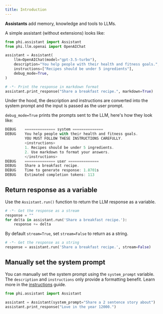 ```yaml
---
title: Introduction
---
```


**Assistants** add memory, knowledge and tools to LLMs.

A simple assistant (without extensions) looks like:

```python assistant.py
from phi.assistant import Assistant
from phi.llm.openai import OpenAIChat

assistant = Assistant(
    llm=OpenAIChat(model="gpt-3.5-turbo"),
    description="You help people with their health and fitness goals.",
    instructions=["Recipes should be under 5 ingredients"],
    debug_mode=True,
)

# -*- Print the response in markdown format
assistant.print_response("Share a breakfast recipe.", markdown=True)
```

Under the hood, the description and instructions are converted into the system prompt and the input is passed as the user prompt.

`debug_mode=True` prints the prompts sent to the LLM, here's how they look like:

```js
DEBUG    ============== system ==============
DEBUG    You help people with their health and fitness goals.
         YOU MUST FOLLOW THESE INSTRUCTIONS CAREFULLY.
         <instructions>
         1. Recipes should be under 5 ingredients.
         2. Use markdown to format your answers.
         </instructions>
DEBUG    ============== user ==============
DEBUG    Share a breakfast recipe.
DEBUG    Time to generate response: 1.8701s
DEBUG    Estimated completion tokens: 113
```

## Return response as a variable

Use the `Assistant.run()` function to return the LLM response as a variable.

```python
# -*- Get the response as a stream
response = ""
for delta in assistant.run('Share a breakfast recipe.'):
    response += delta
```

By default `stream=True`, set `stream=False` to return as a string.

```python
# -*- Get the response as a string
response = assistant.run('Share a breakfast recipe.', stream=False)
```

## Manually set the system prompt

You can manually set the system prompt using the `system_prompt` variable. The `description` and `instructions` only provide a formatting benefit. Learn more in the [instructions](/assistants/instructions) guide.

```python
from phi.assistant import Assistant

assistant = Assistant(system_prompt="Share a 2 sentence story about")
assistant.print_response("Love in the year 12000.")
```
